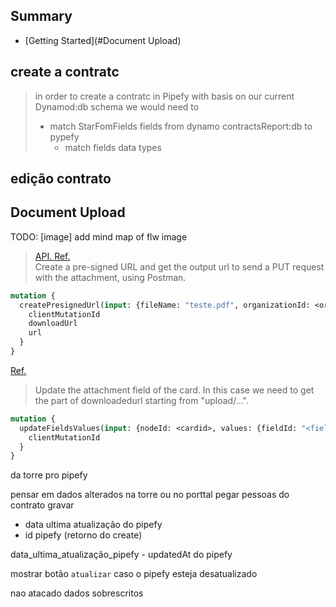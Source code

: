 ## Summary
- [Getting Started](#Document Upload)


## create a contratc

> in order to create a contratc in Pipefy with basis on our current Dynamod:db schema we would need to 
> - match StarFomFields fields from dynamo contractsReport:db to pypefy  
>    - match fields data types

## edição contrato
## Document Upload

TODO: [image] add mind map of flw image
> [API. Ref.](https://api-docs.pipefy.com/reference/mutations/createPresignedUrl/)  
> Create a pre-signed URL and get the output url to send a PUT request with the attachment, using Postman.

```graphql
mutation {
  createPresignedUrl(input: {fileName: "teste.pdf", organizationId: <orgid>},) {
    clientMutationId
    downloadUrl
    url
  }
}
```
[Ref.]( https://api-docs.pipefy.com/reference/mutations/updateFieldsValues/)
> Update the attachment field of the card. In this case we need to get the part of downloadedurl starting from "upload/…".



```graphql
mutation {
  updateFieldsValues(input: {nodeId: <cardid>, values: {fieldId: "<field_attachment>", value:["uploads/63c330ba-9747-456d-8862-f616436ea1e8/teste.pdf"], operation: ADD}}) {
    clientMutationId
  }
}
```

da torre pro pipefy

pensar em dados alterados na torre ou no porttal
pegar pessoas do contrato gravar 
 - data ultima atualização do pipefy
 - id pipefy (retorno do create)


data_ultima_atualização_pipefy - updatedAt do pipefy

mostrar botão `atualizar` caso o pipefy esteja desatualizado



nao atacado 
dados sobrescritos


